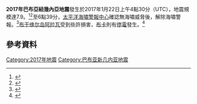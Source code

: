{{noteTA |G1=Earthquake}}
{{Infobox earthquake
|image = 
|caption = 
|map = {{Location map | Papua New Guinea
 | relief = 1
 | label =
 | lat_deg = -6.214
 | lon_deg = 155.122
 | mark = Bullseye1.png
 | marksize = 40
 | position = top
 | width = 260
 | float = centre
 | caption =}}
|date = 2017年1月22日
|duration =
|magnitude = 7.9 [[矩震級|M<sub>w</sub>]]
|depth = {{convert|136|km|mi|abbr=on}}
|fault =
|intensity = 
|landslide =
|aftershocks =
|casualties =
|title = 2017年巴布亞紐幾內亞地震
|image alt =
|map alt = 
|image name =
|origintime = 
|countries affected = [[巴布亞紐幾內亞|巴布亞紐幾內亞]]、[[所罗门群岛|所罗门群岛]]
}}

'''2017年巴布亞紐幾內亞地震'''發生於2017年1月22日上午4點30分（UTC），地震規模達7.9。<ref>{{Cite web|url=http://www.cnn.com/2017/01/22/asia/papua-new-guinea-quake/index.html|title=Magnitude 7.9 quake strikes off Papua New Guinea|last=CNN|first=Joe Sutton and Susannah Cullinane|publisher=CNN|accessdate=2017-01-22|archive-date=2020-11-25|archive-url=https://web.archive.org/web/20201125025321/https://www.cnn.com/2017/01/22/asia/papua-new-guinea-quake/index.html|dead-url=no}}</ref><ref>{{Cite news|url=http://www.reuters.com/article/us-papua-quake-idUSKBN15605Y|title=Powerful quake strikes off Papua New Guinea, initial tsunami alert wound back|date=2017-01-22|agency=Reuters|accessdate=2017-01-22|archive-date=2020-11-28|archive-url=https://web.archive.org/web/20201128103350/https://www.reuters.com/article/us-papua-quake-idUSKBN15605Y|dead-url=no}}</ref>至6點39分，[[太平洋海嘯警報中心|太平洋海嘯警報中心]]確認無海嘯威脅後，解除海嘯警報。<ref>{{Cite web|url=http://ptwc.weather.gov/ptwc/text.php?id=pacific.TSUPAC.2017.01.22.0641|title=TSUNAMI MESSAGE NUMBER 5|access-date=22 January 2017|archive-url=https://web.archive.org/web/20170124154211/https://ptwc.weather.gov/ptwc/text.php?id=pacific.TSUPAC.2017.01.22.0641|archive-date=2017-01-24|dead-url=yes}}</ref>[[布干维尔岛|布干维尔岛]][[阿拉瓦_(巴布亚新几内亚)|阿拉瓦]]受到些許損害，[[布卡_(巴布亚新几内亚)|布卡]]則有[[停電|停電]]發生。<ref>{{cite web|author=Rod Mcguirk|title=Strong quake hits Solomons; some damage but no tsunami|url=http://www.dailyrepublicannews.com/news/20170122/strong-quake-hits-solomons-some-damage-but-no-tsunami|agency=Associated Press|via=[[The_Daily_Republican|The Daily Republican]]|accessdate=22 January 2017|date=22 January 2017|archive-date=2019-09-02|archive-url=https://web.archive.org/web/20190902223107/http://www.dailyrepublicannews.com/news/20170122/strong-quake-hits-solomons-some-damage-but-no-tsunami|dead-url=no}}</ref>

== 參考資料 ==
{{reflist}}

{{2017年地震}}
{{Earthquakes in Papua New Guinea}}
[[Category:2017年地震|Category:2017年地震]]
[[Category:巴布亚新几内亚地震|Category:巴布亚新几内亚地震]]